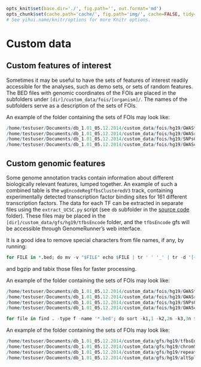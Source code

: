 ```{r knitsetup, echo=FALSE, results='hide', warning=FALSE, message=FALSE, cache=FALSE}

opts_knit$set(base.dir='./', fig.path='', out.format='md')
opts_chunk$set(cache.path='cache/', fig.path='img/', cache=FALSE, tidy=TRUE, fig.keep='high', echo=TRUE, dpi=300, out.width=700, prompt=TRUE, comment='##', results='markup', eval=FALSE)
# See yihui.name/knitr/options for more Knitr options.
```

Custom data
============

Custom features of interest
-----------------------------

Sometimes it may be useful to have the sets of features of interest readily accessible for the analyses, such as demo sets, or sets of random features. The BED files with genomic coordinates of the FOIs are placed in the subfolders under `[dir]/custom_data/fois/[organism]/`. The names of the subfolders serve as a description of the sets of FOIs.

An example of the folder containing the sets of FOIs may look like:

```{r}
/home/testuser/Documents/db_1.01_05.12.2014/custom_data/fois/hg19/GWAStest1/*.bed
/home/testuser/Documents/db_1.01_05.12.2014/custom_data/fois/hg19/GWASrand/*.bed
/home/testuser/Documents/db_1.01_05.12.2014/custom_data/fois/hg19/SNPsCommonRand/*.bed
/home/testuser/Documents/db_1.01_05.12.2014/custom_data/fois/hg19/GWAScatalogFull/*.bed
```

Custom genomic features
-----------------------

Some genome annotation tracks contain information about different biologically relevant features, lumped together. An example of such a combined table is the `wgEncodeRegTfbsClusteredV3` track, containing experimentally detected transcription factor binding sites for 161 different transcription factors. The data for each TF can be extracted in separate files using the `extract_UCSC.py` script (see `db` subfolder in the [source code](https://github.com/mdozmorov/genome_runner) folder). These files may be placed in the `[dir]/custom_data/gfs/hg19/tfbsEncode` folder, and the `tfbsEncode` gfs will be accessible through GenomeRunner's web interface.

It is a good idea to remove special characters from file names, if any, by running:

```{r}
for FILE in *.bed; do mv -v "$FILE" echo $FILE | tr ' ' '_' | tr -d '[{}(),!]' | tr -d "'" | tr '[A-Z]' '[a-z]' | sed 's/_-_/_/g';done
```

and bgzip and tabix those files for faster processing.

An example of the folder containing the sets of FOIs may look like:

```{r}
/home/testuser/Documents/db_1.01_05.12.2014/custom_data/fois/hg19/GWAStest1/*.bed
/home/testuser/Documents/db_1.01_05.12.2014/custom_data/fois/hg19/GWASrand/*.bed
/home/testuser/Documents/db_1.01_05.12.2014/custom_data/fois/hg19/SNPsCommonRand/*.bed
/home/testuser/Documents/db_1.01_05.12.2014/custom_data/fois/hg19/GWAScatalogFull/*.bed
```

```{r}
for file in find . -type f -name '*.bed'; do sort -k1,1 -k2,2n -k3,3n $file | uniq > $file"a" && mv $file"a" $file && bgzip $file && tabix $file".gz";done
```

An example of the folder containing the sets of FOIs may look like:

```{r}
/home/testuser/Documents/db_1.01_05.12.2014/custom_data/gfs/hg19/tfbsEncode/*.bed
/home/testuser/Documents/db_1.01_05.12.2014/custom_data/gfs/hg19/chromStates/*.bed
/home/testuser/Documents/db_1.01_05.12.2014/custom_data/gfs/hg19/repeats/*.bed
/home/testuser/Documents/db_1.01_05.12.2014/custom_data/gfs/hg19/altSplicing/*.bed
```


